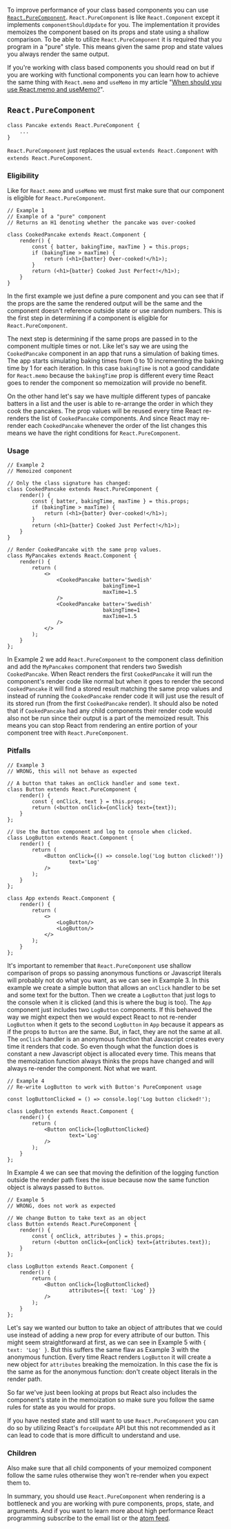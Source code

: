To improve performance of your class based components you can use
[`React.PureComponent`](https://reactjs.org/docs/react-api.html#reactpurecomponent).
`React.PureComponent` is like `React.Component` except it implements
`componentShouldUpdate` for you. The implementation it provides memoizes
the component based on its props and state using a shallow comparison.
To be able to utilize `React.PureComponent` it is required that you
program in a "pure" style. This means given the same prop and state
values you always render the same output.

If you're working with class based components you should read on but if
you are working with functional components you can learn how to achieve
the same thing with `React.memo` and `useMemo` in my article "[When
should you use React.memo and
useMemo?](./when-should-you-use-react-memo-and-usememo)".

`React.PureComponent`
---------------------

``` {.javascript}
class Pancake extends React.PureComponent {
    ...
}
```

`React.PureComponent` just replaces the usual `extends React.Component`
with `extends React.PureComponent`.

### Eligibility

Like for `React.memo` and `useMemo` we must first make sure that our
component is eligible for `React.PureComponent`.

``` {.javascript}
// Example 1
// Example of a "pure" component
// Returns an H1 denoting whether the pancake was over-cooked

class CookedPancake extends React.Component {
    render() {
        const { batter, bakingTime, maxTime } = this.props;
        if (bakingTime > maxTime) {
            return (<h1>{batter} Over-cooked!</h1>);
        }
        return (<h1>{batter} Cooked Just Perfect!</h1>);
    }
}
```

In the first example we just define a pure component and you can see
that if the props are the same the rendered output will be the same and
the component doesn't reference outside state or use random numbers.
This is the first step in determining if a component is eligible for
`React.PureComponent`.

The next step is determining if the same props are passed in to the
component multiple times or not. Like let's say we are using the
`CookedPancake` component in an app that runs a simulation of baking
times. The app starts simulating baking times from 0 to 10 incrementing
the baking time by 1 for each iteration. In this case `bakingTime` is
not a good candidate for `React.memo` because the `bakingTime` prop is
different every time React goes to render the component so memoization
will provide no benefit.

On the other hand let's say we have multiple different types of pancake
batters in a list and the user is able to re-arrange the order in which
they cook the pancakes. The prop values will be reused every time React
re-renders the list of `CookedPancake` components. And since React may
re-render each `CookedPancake` whenever the order of the list changes
this means we have the right conditions for `React.PureComponent`.

### Usage

``` {.javascript}
// Example 2
// Memoized component

// Only the class signature has changed:
class CookedPancake extends React.PureComponent {
    render() {
        const { batter, bakingTime, maxTime } = this.props;
        if (bakingTime > maxTime) {
            return (<h1>{batter} Over-cooked!</h1>);
        }
        return (<h1>{batter} Cooked Just Perfect!</h1>);
    }
}

// Render CookedPancake with the same prop values.
class MyPancakes extends React.Component {
    render() {
        return (
            <>
                <CookedPancake batter='Swedish'
                               bakingTime=1
                               maxTime=1.5
                />
                <CookedPancake batter='Swedish'
                               bakingTime=1
                               maxTime=1.5
                />
            </>
        );
    }
};
```

In Example 2 we add `React.PureComponent` to the component class
definition and add the `MyPancakes` component that renders two Swedish
`CookedPancake`. When React renders the first `CookedPancake` it will
run the component's render code like normal but when it goes to render
the second `CookedPancake` it will find a stored result matching the
same prop values and instead of running the `CookedPancake` render code
it will just use the result of its stored run (from the first
`CookedPancake` render). It should also be noted that if `CookedPancake`
had any child components their render code would also not be run since
their output is a part of the memoized result. This means you can stop
React from rendering an entire portion of your component tree with
`React.PureComponent`.

### Pitfalls

``` {.javascript}
// Example 3
// WRONG, this will not behave as expected

// A button that takes an onClick handler and some text.
class Button extends React.PureComponent {
    render() {
        const { onClick, text } = this.props;
        return (<button onClick={onClick} text={text});
    }
};

// Use the Button component and log to console when clicked.
class LogButton extends React.Component {
    render() {
        return (
            <Button onClick={() => console.log('Log button clicked!')}
                    text='Log'
            />
        );
    }
};

class App extends React.Component {
    render() {
        return (
            <>
                <LogButton/>
                <LogButton/>
            </>
        );
    }
};
```

It's important to remember that `React.PureComponent` use shallow
comparison of props so passing anonymous functions or Javascript
literals will probably not do what you want, as we can see in Example 3.
In this example we create a simple button that allows an `onClick`
handler to be set and some text for the button. Then we create a
`LogButton` that just logs to the console when it is clicked (and this
is where the bug is too). The `App` component just includes two
`LogButton` components. If this behaved the way we might expect then we
would expect React to not re-render `LogButton` when it gets to the
second `LogButton` in `App` because it appears as if the props to
`Button` are the same. But, in fact, they are not the same at all. The
`onClick` handler is an anonymous function that Javascript creates every
time it renders that code. So even though what the function does is
constant a new Javascript object is allocated every time. This means
that the memoization function always thinks the props have changed and
will always re-render the component. Not what we want.

``` {.javascript}
// Example 4
// Re-write LogButton to work with Button's PureComponent usage

const logButtonClicked = () => console.log('Log button clicked!');

class LogButton extends React.Component {
    render() {
        return (
            <Button onClick={logButtonClicked}
                    text='Log'
            />
        );
    }
};
```

In Example 4 we can see that moving the definition of the logging
function outside the render path fixes the issue because now the same
function object is always passed to `Button`.

``` {.javascript}
// Example 5
// WRONG, does not work as expected

// We change Button to take text as an object
class Button extends React.PureComponent {
    render() {
        const { onClick, attributes } = this.props;
        return (<button onClick={onClick} text={attributes.text});
    }
};

class LogButton extends React.Component {
    render() {
        return (
            <Button onClick={logButtonClicked}
                    attributes={{ text: 'Log' }}
            />
        );
    }
};
```

Let's say we wanted our button to take an object of attributes that we
could use instead of adding a new prop for every attribute of our
button. This might seem straightforward at first, as we can see in
Example 5 with `{ text: 'Log' }`. But this suffers the same flaw as
Example 3 with the anonymous function. Every time React renders
`LogButton` it will create a new object for `attributes` breaking the
memoization. In this case the fix is the same as for the anonymous
function: don't create object literals in the render path.

So far we've just been looking at props but React also includes the
component's state in the memoization so make sure you follow the same
rules for state as you would for props.

If you have nested state and still want to use `React.PureComponent` you
can do so by utilizing React's `forceUpdate` API but this not
recommended as it can lead to code that is more difficult to understand
and use.

### Children

Also make sure that all child components of your memoized component
follow the same rules otherwise they won't re-render when you expect
them to.

In summary, you should use `React.PureComponent` when rendering is a
bottleneck and you are working with pure components, props, state, and
arguments. And if you want to learn more about high performance React
programming subscribe to the email list or the [atom feed](./feed.atom).
